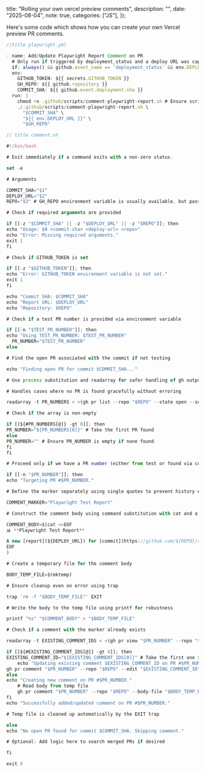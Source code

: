 
  title: "Rolling your own vercel preview comments",
  description: "",
  date: "2025-08-04",
  note: true,
  categories: ["JS"],
});

Here's some code which shows how you can create your own Vercel preview PR comments.

<Tabs lineNumbers>

```js
//title playwright.yml

- name: Add/Update Playwright Report Comment on PR
  # Only run if triggered by deployment_status and a deploy URL was captured
  if: always() && github.event_name == 'deployment_status' && env.DEPLOY_URL
  env:
    GITHUB_TOKEN: ${{ secrets.GITHUB_TOKEN }}
    GH_REPO: ${{ github.repository }}
    COMMIT_SHA: ${{ github.event.deployment.sha }}
  run: |
    chmod +x .github/scripts/comment-playwright-report.sh # Ensure script is executable
    ./.github/scripts/comment-playwright-report.sh \
      "$COMMIT_SHA" \
      "${{ env.DEPLOY_URL }}" \
      "$GH_REPO"
```

```js
// title comment.sh

#!/bin/bash

# Exit immediately if a command exits with a non-zero status.

set -e

# Arguments

COMMIT_SHA="$1"
DEPLOY_URL="$2"
REPO="$3" # GH_REPO environment variable is usually available, but passing explicitly is safer

# Check if required arguments are provided

if [[-z "$COMMIT_SHA" || -z "$DEPLOY_URL" || -z "$REPO"]]; then
echo "Usage: $0 <commit-sha> <deploy-url> <repo>"
echo "Error: Missing required arguments."
exit 1
fi

# Check if GITHUB_TOKEN is set

if [[-z "$GITHUB_TOKEN"]]; then
echo "Error: GITHUB_TOKEN environment variable is not set."
exit 1
fi

echo "Commit SHA: $COMMIT_SHA"
echo "Report URL: $DEPLOY_URL"
echo "Repository: $REPO"

# Check if a test PR number is provided via environment variable

if [[-n "$TEST_PR_NUMBER"]]; then
echo "Using TEST_PR_NUMBER: $TEST_PR_NUMBER"
  PR_NUMBER="$TEST_PR_NUMBER"
else

# Find the open PR associated with the commit if not testing

echo "Finding open PR for commit $COMMIT_SHA..."

# Use process substitution and readarray for safer handling of gh output

# Handles cases where no PR is found gracefully without erroring

readarray -t PR_NUMBERS < <(gh pr list --repo "$REPO" --state open --search "$COMMIT_SHA" --json number --jq '.[].number // ""' 2>/dev/null)

# Check if the array is non-empty

if [[${#PR_NUMBERS[@]} -gt 0]]; then
PR_NUMBER="${PR_NUMBERS[0]}" # Take the first PR found
else
PR_NUMBER="" # Ensure PR_NUMBER is empty if none found
fi
fi

# Proceed only if we have a PR number (either from test or found via commit)

if [[-n "$PR_NUMBER"]]; then
echo "Targeting PR #$PR_NUMBER."

# Define the marker separately using single quotes to prevent history expansion

COMMENT_MARKER="Playwright Test Report"

# Construct the comment body using command substitution with cat and a here document

COMMENT_BODY=$(cat <<EOF
📊 **Playwright Test Report**

A new [report](${DEPLOY_URL}) for [commit](https://github.com/${REPO}/commit/${COMMIT_SHA}) is available.
EOF
)

# Create a temporary file for the comment body

BODY_TEMP_FILE=$(mktemp)

# Ensure cleanup even on error using trap

trap 'rm -f "$BODY_TEMP_FILE"' EXIT

# Write the body to the temp file using printf for robustness

printf "%s" "$COMMENT_BODY" > "$BODY_TEMP_FILE"

# Check if a comment with the marker already exists

readarray -t EXISTING_COMMENT_IDS < <(gh pr view "$PR_NUMBER" --repo "$REPO" --json comments --jq '.comments[] | select(.body | contains("'$COMMENT_MARKER'")) | .id' 2>/dev/null || true)

if [[${#EXISTING_COMMENT_IDS[@]} -gt 0]]; then
EXISTING_COMMENT_ID="${EXISTING_COMMENT_IDS[0]}" # Take the first one if multiple found
    echo "Updating existing comment $EXISTING_COMMENT_ID on PR #$PR_NUMBER." # Read body from temp file
gh pr comment "$PR_NUMBER" --repo "$REPO" --edit "$EXISTING_COMMENT_ID" --body-file "$BODY_TEMP_FILE"
else
echo "Creating new comment on PR #$PR_NUMBER."
    # Read body from temp file
    gh pr comment "$PR_NUMBER" --repo "$REPO" --body-file "$BODY_TEMP_FILE"
fi
echo "Successfully added/updated comment on PR #$PR_NUMBER."

# Temp file is cleaned up automatically by the EXIT trap

else
echo "No open PR found for commit $COMMIT_SHA. Skipping comment."

# Optional: Add logic here to search merged PRs if desired

fi

exit 0

```

</Tabs>
